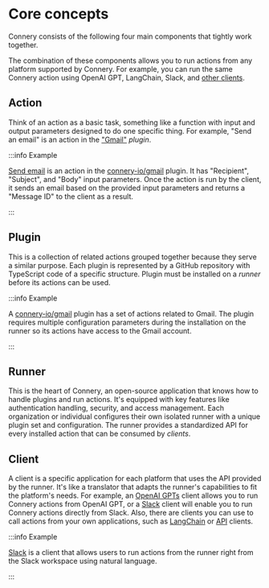 # Core concepts

Connery consists of the following four main components that tightly work together.

The combination of these components allows you to run actions from any platform supported by Connery.
For example, you can run the same Connery action using OpenAI GPT, LangChain, Slack, and [other clients](/docs/clients/).

## Action

Think of an action as a basic task, something like a function with input and output parameters designed to do one specific thing.
For example, "Send an email" is an action in the ["Gmail"](https://github.com/connery-io/gmail) _plugin_.

:::info Example

[Send email](https://github.com/connery-io/gmail/blob/main/src/actions/sendEmail.ts) is an action in
the [connery-io/gmail](https://github.com/connery-io/gmail) plugin. It has "Recipient", "Subject", and "Body" input parameters.
Once the action is run by the client, it sends an email based on the provided input parameters
and returns a "Message ID" to the client as a result.

:::

## Plugin

This is a collection of related actions grouped together because they serve a similar purpose.
Each plugin is represented by a GitHub repository with TypeScript code of a specific structure.
Plugin must be installed on a _runner_ before its actions can be used.

:::info Example

A [connery-io/gmail](https://github.com/connery-io/gmail) plugin has a set of actions related to Gmail.
The plugin requires multiple configuration parameters during the installation on the runner
so its actions have access to the Gmail account.

:::

## Runner

This is the heart of Connery, an open-source application that knows how to handle plugins and run actions.
It's equipped with key features like authentication handling, security, and access management.
Each organization or individual configures their own isolated runner with a unique plugin set and configuration.
The runner provides a standardized API for every installed action that can be consumed by _clients_.

## Client

A client is a specific application for each platform that uses the API provided by the runner.
It's like a translator that adapts the runner's capabilities to fit the platform's needs.
For example, an [OpenAI GPTs](/docs/clients/openai/gpt) client allows you to run
Connery actions from OpenAI GPT, or a [Slack](/docs/clients/slack) client
will enable you to run Connery actions directly from Slack.
Also, there are clients you can use to call actions from your own applications, such as [LangChain](/docs/clients/langchain/toolkit) or [API](/docs/clients/api) clients.

:::info Example

[Slack](/docs/clients/slack) is a client that allows users to run actions from the runner right
from the Slack workspace using natural language.

:::
